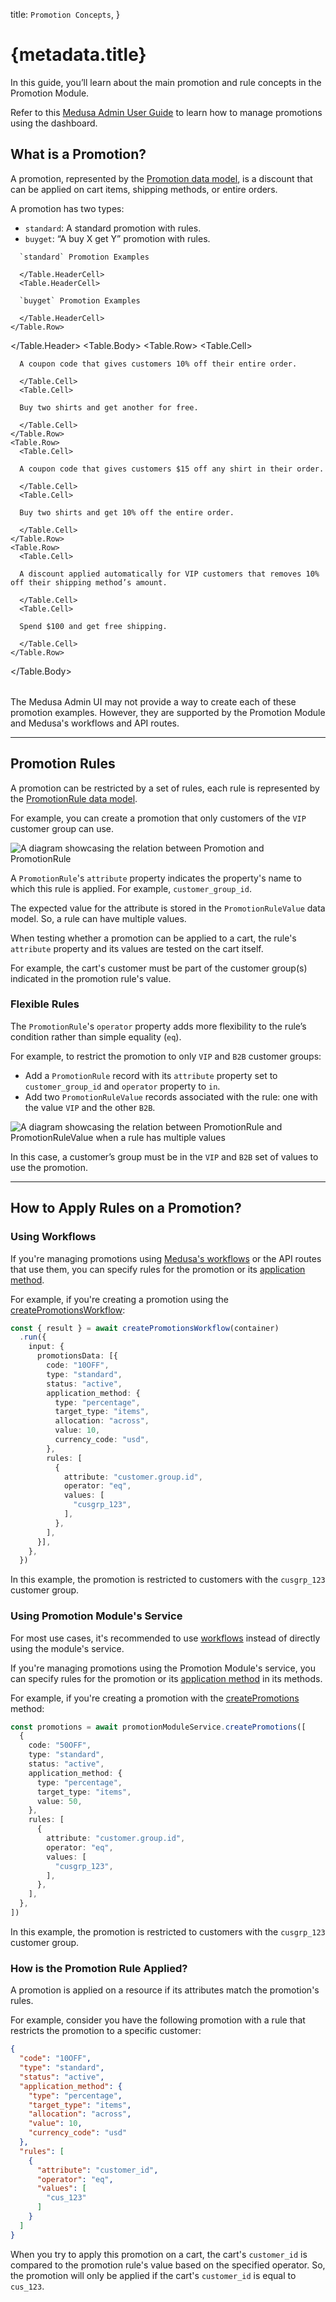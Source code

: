 
  title: `Promotion Concepts`,
}

# {metadata.title}

In this guide, you’ll learn about the main promotion and rule concepts in the Promotion Module.

<Note title="Looking for no-code docs?">

Refer to this [Medusa Admin User Guide](!user-guide!/promotions) to learn how to manage promotions using the dashboard.

</Note>

## What is a Promotion?

A promotion, represented by the [Promotion data model](/references/promotion/models/Promotion), is a discount that can be applied on cart items, shipping methods, or entire orders.

A promotion has two types:

- `standard`: A standard promotion with rules.
- `buyget`: “A buy X get Y” promotion with rules.

<Table>
  <Table.Header>
    <Table.Row>
      <Table.HeaderCell>
      
      `standard` Promotion Examples
      
      </Table.HeaderCell>
      <Table.HeaderCell>
      
      `buyget` Promotion Examples
      
      </Table.HeaderCell>
    </Table.Row>
  </Table.Header>
  <Table.Body>
    <Table.Row>
      <Table.Cell>

      A coupon code that gives customers 10% off their entire order.

      </Table.Cell>
      <Table.Cell>

      Buy two shirts and get another for free.

      </Table.Cell>
    </Table.Row>
    <Table.Row>
      <Table.Cell>

      A coupon code that gives customers $15 off any shirt in their order.

      </Table.Cell>
      <Table.Cell>

      Buy two shirts and get 10% off the entire order.

      </Table.Cell>
    </Table.Row>
    <Table.Row>
      <Table.Cell>

      A discount applied automatically for VIP customers that removes 10% off their shipping method’s amount.

      </Table.Cell>
      <Table.Cell>

      Spend $100 and get free shipping.

      </Table.Cell>
    </Table.Row>
  </Table.Body>
</Table>

<Note>

The Medusa Admin UI may not provide a way to create each of these promotion examples. However, they are supported by the Promotion Module and Medusa's workflows and API routes.

</Note>

---

## Promotion Rules

A promotion can be restricted by a set of rules, each rule is represented by the [PromotionRule data model](/references/promotion/models/PromotionRule).

For example, you can create a promotion that only customers of the `VIP` customer group can use.

![A diagram showcasing the relation between Promotion and PromotionRule](https://res.cloudinary.com/dza7lstvk/image/upload/v1709833196/Medusa%20Resources/promotion-promotion-rule_msbx0w.jpg)

A `PromotionRule`'s `attribute` property indicates the property's name to which this rule is applied. For example, `customer_group_id`.

The expected value for the attribute is stored in the `PromotionRuleValue` data model. So, a rule can have multiple values.

When testing whether a promotion can be applied to a cart, the rule's `attribute` property and its values are tested on the cart itself.

For example, the cart's customer must be part of the customer group(s) indicated in the promotion rule's value.

### Flexible Rules

The `PromotionRule`'s `operator` property adds more flexibility to the rule’s condition rather than simple equality (`eq`).

For example, to restrict the promotion to only `VIP` and `B2B` customer groups:

- Add a `PromotionRule` record with its `attribute` property set to `customer_group_id` and `operator` property to `in`.
- Add two `PromotionRuleValue` records associated with the rule: one with the value `VIP` and the other `B2B`.

![A diagram showcasing the relation between PromotionRule and PromotionRuleValue when a rule has multiple values](https://res.cloudinary.com/dza7lstvk/image/upload/v1709897383/Medusa%20Resources/promotion-promotion-rule-multiple_hctpmt.jpg)

In this case, a customer’s group must be in the `VIP` and `B2B` set of values to use the promotion.

---

## How to Apply Rules on a Promotion?

### Using Workflows

If you're managing promotions using [Medusa's workflows](../../../medusa-workflows-reference/page.mdx) or the API routes that use them, you can specify rules for the promotion or its [application method](../application-method/page.mdx).

For example, if you're creating a promotion using the [createPromotionsWorkflow](!resources!/references/medusa-workflows/createPromotionsWorkflow):

```ts
const { result } = await createPromotionsWorkflow(container)
  .run({
    input: {
      promotionsData: [{
        code: "10OFF",
        type: "standard",
        status: "active",
        application_method: {
          type: "percentage",
          target_type: "items",
          allocation: "across",
          value: 10,
          currency_code: "usd",
        },
        rules: [
          {
            attribute: "customer.group.id",
            operator: "eq",
            values: [
              "cusgrp_123",
            ],
          },
        ],
      }],
    },
  })
```

In this example, the promotion is restricted to customers with the `cusgrp_123` customer group.

### Using Promotion Module's Service

<Note>

For most use cases, it's recommended to use [workflows](#using-workflows) instead of directly using the module's service.

</Note>

If you're managing promotions using the Promotion Module's service, you can specify rules for the promotion or its [application method](../application-method/page.mdx) in its methods.

For example, if you're creating a promotion with the [createPromotions](!resources!/references/promotion/createPromotions) method:

```ts
const promotions = await promotionModuleService.createPromotions([
  {
    code: "50OFF",
    type: "standard",
    status: "active",
    application_method: {
      type: "percentage",
      target_type: "items",
      value: 50,
    },
    rules: [
      {
        attribute: "customer.group.id",
        operator: "eq",
        values: [
          "cusgrp_123",
        ],
      },
    ],
  },
])
```

In this example, the promotion is restricted to customers with the `cusgrp_123` customer group.

### How is the Promotion Rule Applied?

A promotion is applied on a resource if its attributes match the promotion's rules.

For example, consider you have the following promotion with a rule that restricts the promotion to a specific customer:

```json
{
  "code": "10OFF",
  "type": "standard",
  "status": "active",
  "application_method": {
    "type": "percentage",
    "target_type": "items",
    "allocation": "across",
    "value": 10,
    "currency_code": "usd"
  },
  "rules": [
    {
      "attribute": "customer_id",
      "operator": "eq",
      "values": [
        "cus_123"
      ]
    }
  ]
}
```

When you try to apply this promotion on a cart, the cart's `customer_id` is compared to the promotion rule's value based on the specified operator. So, the promotion will only be applied if the cart's `customer_id` is equal to `cus_123`.

